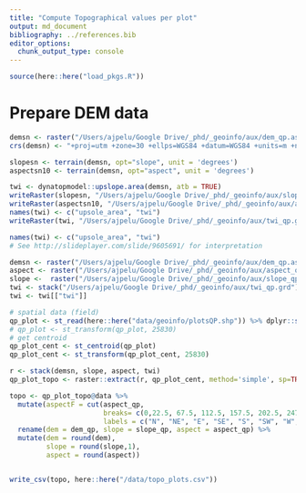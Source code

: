```yaml
---
title: "Compute Topographical values per plot"
output: md_document
bibliography: ../references.bib
editor_options: 
  chunk_output_type: console
---
```


```r
source(here::here("load_pkgs.R"))
```


# Prepare DEM data 
```r
demsn <- raster("/Users/ajpelu/Google Drive/_phd/_geoinfo/aux/dem_qp.asc")
crs(demsn) <- "+proj=utm +zone=30 +ellps=WGS84 +datum=WGS84 +units=m +no_defs"

slopesn <- terrain(demsn, opt="slope", unit = 'degrees')
aspectsn10 <- terrain(demsn, opt="aspect", unit = 'degrees')

twi <- dynatopmodel::upslope.area(demsn, atb = TRUE)
writeRaster(slopesn, "/Users/ajpelu/Google Drive/_phd/_geoinfo/aux/slope_qp.asc")
writeRaster(aspectsn10, "/Users/ajpelu/Google Drive/_phd/_geoinfo/aux/aspect_qp.asc")
names(twi) <- c("upsole_area", "twi")
writeRaster(twi, "/Users/ajpelu/Google Drive/_phd/_geoinfo/aux/twi_qp.grd")

names(twi) <- c("upsole_area", "twi")
# See http://slideplayer.com/slide/9605691/ for interpretation 
```

```r
demsn <- raster("/Users/ajpelu/Google Drive/_phd/_geoinfo/aux/dem_qp.asc")
aspect <- raster("/Users/ajpelu/Google Drive/_phd/_geoinfo/aux/aspect_qp.asc")
slope <-  raster("/Users/ajpelu/Google Drive/_phd/_geoinfo/aux/slope_qp.asc")
twi <- stack("/Users/ajpelu/Google Drive/_phd/_geoinfo/aux/twi_qp.grd")
twi <- twi[["twi"]]
```


```r
# spatial data (field)
qp_plot <- st_read(here::here("data/geoinfo/plotsQP.shp")) %>% dplyr::select(code, loc, geometry)
# qp_plot <- st_transform(qp_plot, 25830)
# get centroid 
qp_plot_cent <- st_centroid(qp_plot)
qp_plot_cent <- st_transform(qp_plot_cent, 25830)
```


```r
r <- stack(demsn, slope, aspect, twi)
qp_plot_topo <- raster::extract(r, qp_plot_cent, method='simple', sp=TRUE)

topo <- qp_plot_topo@data %>% 
  mutate(aspectF = cut(aspect_qp, 
                       breaks= c(0,22.5, 67.5, 112.5, 157.5, 202.5, 247.5, 292.5, 337.5, 359.5),
                       labels = c("N", "NE", "E", "SE", "S", "SW", "W", "NW","N"))) %>% 
  rename(dem = dem_qp, slope = slope_qp, aspect = aspect_qp) %>% 
  mutate(dem = round(dem), 
         slope = round(slope,1), 
         aspect = round(aspect))


write_csv(topo, here::here("/data/topo_plots.csv"))
```







